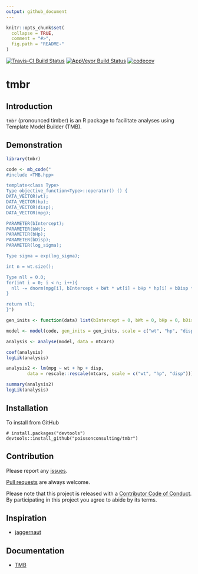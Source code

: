```yaml
---
output: github_document
---
```


<!-- README.md is generated from README.Rmd. Please edit that file -->

```r
knitr::opts_chunk$set(
  collapse = TRUE,
  comment = "#>",
  fig.path = "README-"
)
```

[![Travis-CI Build Status](https://travis-ci.org/poissonconsulting/tmbr.svg?branch=master)](https://travis-ci.org/poissonconsulting/tmbr)
[![AppVeyor Build Status](https://ci.appveyor.com/api/projects/status/github/poissonconsulting/tmbr?branch=master&svg=true)](https://ci.appveyor.com/project/poissonconsulting/tmbr)
[![codecov](https://codecov.io/gh/poissonconsulting/tmbr/branch/master/graph/badge.svg)](https://codecov.io/gh/poissonconsulting/tmbr)

# tmbr

## Introduction

`tmbr` (pronounced timber) is an R package to facilitate analyses using Template Model Builder (TMB).

## Demonstration

```r
library(tmbr)

code <- mb_code("
#include <TMB.hpp>

template<class Type>
Type objective_function<Type>::operator() () {
DATA_VECTOR(wt);
DATA_VECTOR(hp);
DATA_VECTOR(disp);
DATA_VECTOR(mpg);

PARAMETER(bIntercept); 
PARAMETER(bWt); 
PARAMETER(bHp); 
PARAMETER(bDisp); 
PARAMETER(log_sigma);

Type sigma = exp(log_sigma);

int n = wt.size();

Type nll = 0.0;
for(int i = 0; i < n; i++){
  nll -= dnorm(mpg[i], bIntercept + bWt * wt[i] + bHp * hp[i] + bDisp * disp[i], sigma, true);
}

return nll;
}")

gen_inits <- function(data) list(bIntercept = 0, bWt = 0, bHp = 0, bDisp = 0, log_sigma = 0)

model <- model(code, gen_inits = gen_inits, scale = c("wt", "hp", "disp"))

analysis <- analyse(model, data = mtcars)

coef(analysis)
logLik(analysis)

analysis2 <- lm(mpg ~ wt + hp + disp, 
        data = rescale::rescale(mtcars, scale = c("wt", "hp", "disp")))

summary(analysis2)
logLik(analysis)
```

## Installation

To install from GitHub
```
# install.packages("devtools")
devtools::install_github("poissonconsulting/tmbr")
```

## Contribution

Please report any [issues](https://github.com/poissonconsulting/tmbr/issues).

[Pull requests](https://github.com/poissonconsulting/tmbr/pulls) are always welcome.

Please note that this project is released with a [Contributor Code of Conduct](CONDUCT.md). By participating in this project you agree to abide by its terms.

## Inspiration

- [jaggernaut](https://github.com/poissonconsulting/jaggernaut)

## Documentation

- [TMB](https://github.com/kaskr/adcomp)

